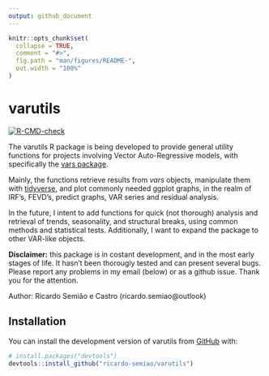 ```yaml
---
output: github_document
---
```


<!-- README.md is generated from README.Rmd. Please edit that file -->

```r
knitr::opts_chunk$set(
  collapse = TRUE,
  comment = "#>",
  fig.path = "man/figures/README-",
  out.width = "100%"
)
```

# varutils

<!-- badges: start -->
[![R-CMD-check](https://github.com/ricardo-semiao/varutils/actions/workflows/R-CMD-check.yaml/badge.svg)](https://github.com/ricardo-semiao/varutils/actions/workflows/R-CMD-check.yaml)
<!-- badges: end -->

The varutils R package is being developed to provide general utility functions for projects involving Vector Auto-Regressive models, with specifically the [vars package](https://cran.r-project.org/web/packages/vars/index.html).

Mainly, the functions retrieve results from _vars_ objects, manipulate them with [tidyverse](https://www.tidyverse.org/), and plot commonly needed ggplot graphs, in the realm of IRF's, FEVD's, predict graphs, VAR series and residual analysis.

In the future, I intent to add functions for quick (not thorough) analysis and retrieval of trends, seasonality, and structural breaks, using common methods and statistical tests. Additionally, I want to expand the package to other VAR-like objects.

**Disclaimer:** this package is in costant development, and in the most early stages of life. It hasn't been thorougly tested and can present several bugs. Please report any problems in my email (below) or as a github issue. Thank you for the attention.

Author: Ricardo Semião e Castro (ricardo.semiao\@outlook)


## Installation

You can install the development version of varutils from [GitHub](https://github.com/) with:

``` r
# install.packages("devtools")
devtools::install_github("ricardo-semiao/varutils")
```
